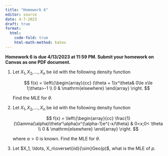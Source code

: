 ```yaml
---
title: "Homework 6"
editor: source
date: 4-7-2023
draft: true
format:
  html: 
    code-fold: true
    html-math-method: katex
---
```


**Homework 6 is due 4/13/2023 at 11:59 PM. Submit your homework on Canvas as one PDF document.**

1.  Let $X_1, X_2, \ldots, X_n$ be iid with the following density function

    $$
    f(x) = \left\{\begin{array}{cc}
    (\theta + 1)x^\theta& 0\le x\le 1;\theta>-1 \\
    0 & \mathrm{elsewhere}
    \end{array}
    \right.
    $$

    Find the MLE for $\theta$.

2.  Let $X_1, X_2, \ldots, X_n$ be iid with the following density function

    $$
     f(x) = \left\{\begin{array}{cc}
     \frac{1}{\Gamma(\alpha)\theta^\alpha}x^{\alpha-1}e^{-x/\theta} & 0<x;0< \theta \\
     0 & \mathrm{elsewhere}
     \end{array}
     \right.
     $$

    where $\alpha>0$ is known. Find the MLE for $\theta$.

3.  Let $X_1, \ldots, X_n\overset{iid}{\sim}Geo(p)$, what is the MLE of $p$.
